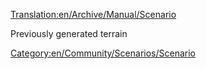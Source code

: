 [[Translation:en/Archive/Manual/Scenario]]
[[Category:en/Community/Scenarios/Scenario]]

Previously generated terrain